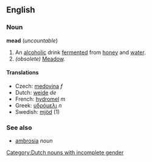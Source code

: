 ==English==
===Noun===
'''mead''' (''uncountable'')

# An [[alcoholic]] drink [[fermented]] from [[honey]] and [[water]].
# ''(obsolete)'' [[Meadow]].

====Translations====
*Czech: [[medovina]] ''f''
*Dutch: [[weide]] ''de'' [[Category:Dutch nouns with incomplete gender]]
*French: [[hydromel]] ''m''
*Greek: [[υδρόμελι]] ''n''
*Swedish: [[mjöd]] (1)

===See also===
*[[ambrosia]] ''noun''